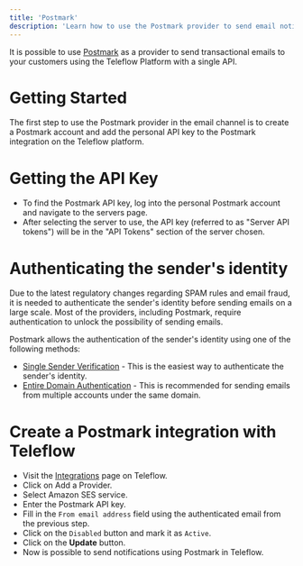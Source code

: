 ```yaml
---
title: 'Postmark'
description: 'Learn how to use the Postmark provider to send email notifications using Teleflow'
---
```


It is possible to use [Postmark](https://postmarkapp.com/) as a provider to send transactional emails to your customers using the Teleflow Platform with a single API.

# Getting Started

The first step to use the Postmark provider in the email channel is to create a Postmark account and add the personal API key to the Postmark integration on the Teleflow platform.

# Getting the API Key

- To find the Postmark API key, log into the personal Postmark account and navigate to the servers page.
- After selecting the server to use, the API key (referred to as "Server API tokens") will be in the "API Tokens" section of the server chosen.

# Authenticating the sender's identity

Due to the latest regulatory changes regarding SPAM rules and email fraud, it is needed to authenticate the sender's identity before sending emails on a large scale. Most of the providers, including Postmark, require authentication to unlock the possibility of sending emails.

Postmark allows the authentication of the sender's identity using one of the following methods:

- [Single Sender Verification](https://account.postmarkapp.com/signatures/new) - This is the easiest way to authenticate the sender's identity.
- [Entire Domain Authentication](https://postmarkapp.com/support/article/1046-how-do-i-verify-a-domain#:~:text=be%20verified%20automatically.-,Navigate%20to%20Sender%20Signatures.,to%20your%20DNS%2C%20choose%20Verify.) - This is recommended for sending emails from multiple accounts under the same domain.

# Create a Postmark integration with Teleflow

- Visit the [Integrations](https://web.teleflow.khulnasoft.com/integrations?utm_campaign=docs-postmark) page on Teleflow.
- Click on Add a Provider.
- Select Amazon SES service.
- Enter the Postmark API key.
- Fill in the `From email address` field using the authenticated email from the previous step.
- Click on the `Disabled` button and mark it as `Active`.
- Click on the **Update** button.
- Now is possible to send notifications using Postmark in Teleflow.